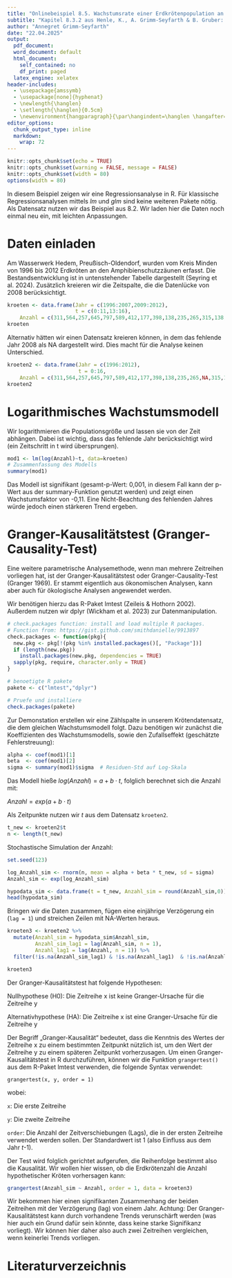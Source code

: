 ---
title: "Onlinebeispiel 8.5. Wachstumsrate einer Erdkrötenpopulation an einem Amphibienschutzzaun"
subtitle: "Kapitel 8.3.2 aus Henle, K., A. Grimm-Seyfarth & B. Gruber: Erfassung und Analyse von Tierpopulationen. Ulmer Verlag"
author: "Annegret Grimm-Seyfarth"
date: "22.04.2025"
output:
  pdf_document: 
  word_document: default
  html_document:
    self_contained: no
    df_print: paged
  latex_engine: xelatex
header-includes:
  - \usepackage{amssymb}
  - \usepackage[none]{hyphenat} 
  - \newlength{\hanglen}
  - \setlength{\hanglen}{0.5cm}
  - \newenvironment{hangparagraph}{\par\hangindent=\hanglen \hangafter=1}{\par}
editor_options:
  chunk_output_type: inline
  markdown:
    wrap: 72
---

```{r setup, include=FALSE}
knitr::opts_chunk$set(echo = TRUE)
knitr::opts_chunk$set(warning = FALSE, message = FALSE) 
knitr::opts_chunk$set(width = 80)
options(width = 80)
```

In diesem Beispiel zeigen wir eine Regressionsanalyse in R. Für klassische Regressionsanalysen mittels *lm* und *glm* sind keine weiteren Pakete nötig. Als Datensatz nutzen wir das Beispiel aus 8.2. Wir laden hier die Daten noch einmal neu ein, mit leichten Anpassungen.

# Daten einladen
Am Wasserwerk Hedem, Preußisch-Oldendorf, wurden vom Kreis Minden von 1996 bis 2012 Erdkröten an den Amphibienschutzzäunen erfasst. Die Bestandsentwicklung ist in untenstehender Tabelle dargestellt (Seyring et al. 2024). Zusätzlich kreieren wir die Zeitspalte, die die Datenlücke von 2008 berücksichtigt. 
```{r}
kroeten <- data.frame(Jahr = c(1996:2007,2009:2012),
                      t = c(0:11,13:16),
    Anzahl = c(311,564,257,645,797,589,412,177,398,138,235,265,315,138,112,37))
kroeten
```

Alternativ hätten wir einen Datensatz kreieren können, in dem das fehlende Jahr 2008 als NA dargestellt wird. Dies macht für die Analyse keinen Unterschied. 
```{r}
kroeten2 <- data.frame(Jahr = c(1996:2012),
                       t = 0:16,
    Anzahl = c(311,564,257,645,797,589,412,177,398,138,235,265,NA,315,138,112,37))
kroeten2
```

# Logarithmisches Wachstumsmodell
Wir logarithmieren die Populationsgröße und lassen sie von der Zeit abhängen. Dabei ist wichtig, dass das fehlende Jahr berücksichtigt wird (ein Zeitschritt in t wird übersprungen). 
```{r}
mod1 <- lm(log(Anzahl)~t, data=kroeten)
# Zusammenfassung des Modells
summary(mod1)
```
Das Modell ist signifikant (gesamt-p-Wert: 0,001, in diesem Fall kann der p-Wert aus der summary-Funktion genutzt werden) und zeigt einen Wachstumsfaktor von -0,11. Eine Nicht-Beachtung des fehlenden Jahres würde jedoch einen stärkeren Trend ergeben.

# Granger-Kausalitätstest (Granger-Causality-Test)
Eine weitere parametrische Analysemethode, wenn man mehrere Zeitreihen vorliegen hat, ist der Granger-Kausalitätstest oder Granger-Causality-Test (Granger 1969). Er stammt eigentlich aus ökonomischen Analysen, kann aber auch für ökologische Analysen angewendet werden. 

Wir benötigen hierzu das R-Paket lmtest (Zeileis & Hothorn 2002). Außerdem nutzen wir dplyr (Wickham et al. 2023) zur Datenmanipulation.

```{r, warning=FALSE, message=FALSE}
# check.packages function: install and load multiple R packages.
# Function from: https://gist.github.com/smithdanielle/9913897
check.packages <- function(pkg){
  new.pkg <- pkg[!(pkg %in% installed.packages()[, "Package"])]
  if (length(new.pkg)) 
    install.packages(new.pkg, dependencies = TRUE)
  sapply(pkg, require, character.only = TRUE)
}

# benoetigte R pakete
pakete <- c("lmtest","dplyr")

# Pruefe und installiere
check.packages(pakete)
```

Zur Demonstation erstellen wir eine Zählspalte in unserem Krötendatensatz, die dem gleichen Wachstumsmodell folgt. Dazu benötigen wir zunächst die Koeffizienten des Wachstumsmodells, sowie den Zufallseffekt (geschätzte Fehlerstreuung):
```{r}
alpha <- coef(mod1)[1]
beta  <- coef(mod1)[2]
sigma <- summary(mod1)$sigma  # Residuen-Std auf Log-Skala
```
Das Modell hieße $log(Anzahl) = a + b \cdot t$, folglich berechnet sich die Anzahl mit:

$Anzahl = exp(a + b \cdot t)$

Als Zeitpunkte nutzen wir *t* aus dem Datensatz `kroeten2`. 
```{r}
t_new <- kroeten2$t
n <- length(t_new)
```

Stochastische Simulation der Anzahl:
```{r}
set.seed(123)  

log_Anzahl_sim <- rnorm(n, mean = alpha + beta * t_new, sd = sigma)
Anzahl_sim <- exp(log_Anzahl_sim)

hypodata_sim <- data.frame(t = t_new, Anzahl_sim = round(Anzahl_sim,0))
head(hypodata_sim)
```

Bringen wir die Daten zusammen, fügen eine einjährige Verzögerung ein (`lag = 1`) und streichen Zeilen mit NA-Werten heraus.
```{r}
kroeten3 <- kroeten2 %>%
  mutate(Anzahl_sim = hypodata_sim$Anzahl_sim,
         Anzahl_sim_lag1 = lag(Anzahl_sim, n = 1),
         Anzahl_lag1 = lag(Anzahl, n = 1)) %>%
  filter(!is.na(Anzahl_sim_lag1) & !is.na(Anzahl_lag1)  & !is.na(Anzahl))

kroeten3
```

Der Granger-Kausalitätstest hat folgende Hypothesen:

Nullhypothese (H0): Die Zeitreihe x ist keine Granger-Ursache für die Zeitreihe y

Alternativhypothese (HA): Die Zeitreihe x ist eine Granger-Ursache für die Zeitreihe y

Der Begriff „Granger-Kausalität“ bedeutet, dass die Kenntnis des Wertes der Zeitreihe x zu einem bestimmten Zeitpunkt nützlich ist, um den Wert der Zeitreihe y zu einem späteren Zeitpunkt vorherzusagen. Um einen Granger-Kausalitätstest in R durchzuführen, können wir die Funktion `grangertest()` aus dem R-Paket lmtest verwenden, die folgende Syntax verwendet:

`grangertest(x, y, order = 1)`

wobei:

`x`: Die erste Zeitreihe

`y`: Die zweite Zeitreihe

`order`: Die Anzahl der Zeitverschiebungen (Lags), die in der ersten Zeitreihe verwendet werden sollen. Der Standardwert ist 1 (also Einfluss aus dem Jahr *t*-1).

Der Test wird folglich gerichtet aufgerufen, die Reihenfolge bestimmt also die Kausalität. Wir wollen hier wissen, ob die Erdkrötenzahl die Anzahl hypothetischer Kröten vorhersagen kann:
```{r}
grangertest(Anzahl_sim ~ Anzahl, order = 1, data = kroeten3)
```
Wir bekommen hier einen signifikanten Zusammenhang der beiden Zeitreihen mit der Verzögerung (lag) von einem Jahr. 
Achtung: Der Granger-Kausalitätstest kann durch vorhandene Trends verunschärft werden (was hier auch ein Grund dafür sein könnte, dass keine starke Signifikanz vorliegt). Wir können hier daher also auch zwei Zeitreihen vergleichen, wenn keinerlei Trends vorliegen.

# Literaturverzeichnis
\begin{hangparagraph}
Granger, C.W.J. (1969): Investigating causal relations by econometric models and cross-spectral methods. --- Econometrica 37(3): 424--438.
\end{hangparagraph}

\begin{hangparagraph}
Seyring, M., Henle, K., Barth, B. et al. (2024): Empfehlungen für ein bundeseinheitliches Vorgehen bei der Erfassung von Amphibien-Schutzzaun-Daten zur Unterstützung von Bestandstrendanalysen. --– S. 114-–133 in: Henle, K., Pogoda, P., Podloucky, R. et al. (Hrsg.): Neue Methoden der Feldherpetologie. --– Chimaira, Frankfurt/M. (Mertensiella 32). 
\end{hangparagraph}

\begin{hangparagraph}
Wickham, H., François, R., Henry, L., Müller, K., Vaughan, D. (2023): dplyr: A grammar of data manipulation. R package version 1.1.4, \url{https://CRAN.R-project.org/package=dplyr}.
\end{hangparagraph}

\begin{hangparagraph}
Zeileis, A., Hothorn, T. (2002): Diagnostic checking in regression relationships. --- R News 2(3): 7.-10.
\end{hangparagraph}
